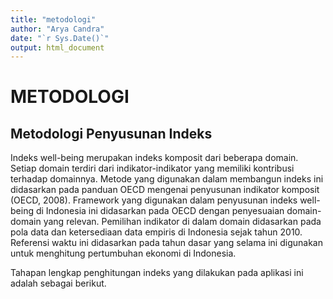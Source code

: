 ```yaml
---
title: "metodologi"
author: "Arya Candra"
date: "`r Sys.Date()`"
output: html_document
---
```


# METODOLOGI

## Metodologi Penyusunan Indeks

Indeks well-being merupakan indeks komposit dari beberapa domain. Setiap domain terdiri dari indikator-indikator yang memiliki kontribusi terhadap domainnya. Metode yang digunakan dalam membangun indeks ini didasarkan pada panduan OECD mengenai penyusunan indikator komposit (OECD, 2008). Framework yang digunakan dalam penyusunan indeks well-being di Indonesia ini didasarkan pada OECD dengan penyesuaian domain-domain yang relevan. Pemilihan indikator di dalam domain didasarkan pada pola data dan ketersediaan data empiris di Indonesia sejak tahun 2010. Referensi waktu ini didasarkan pada tahun dasar yang selama ini digunakan untuk menghitung pertumbuhan ekonomi di Indonesia.

Tahapan lengkap penghitungan indeks yang dilakukan pada aplikasi ini adalah sebagai berikut.
